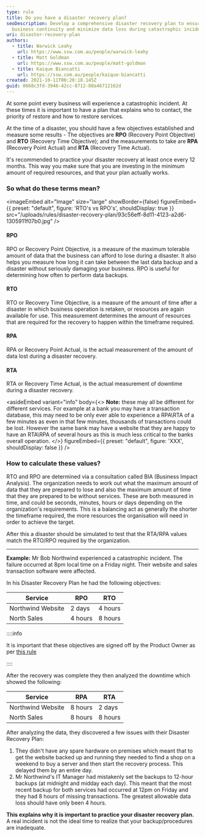 ```yaml
---
type: rule
title: Do you have a disaster recovery plan?
seoDescription: Develop a comprehensive disaster recovery plan to ensure
  business continuity and minimize data loss during catastrophic incidents.
uri: disaster-recovery-plan
authors:
  - title: Warwick Leahy
    url: https://www.ssw.com.au/people/warwick-leahy
  - title: Matt Goldman
    url: https://www.ssw.com.au/people/matt-goldman
  - title: Kaique Biancatti
    url: https://ssw.com.au/people/kaique-biancatti
created: 2021-10-11T00:20:18.145Z
guid: 0668c3fd-3946-42cc-8712-80a46712162d
---
```

At some point every business will experience a catastrophic incident. At these times it is important to have a plan that explains who to contact, the priority of restore and how to restore services.

At the time of a disaster, you should have a few objectives established and measure some results - The objectives are **RPO** (Recovery Point Objective) and **RTO** (Recovery Time Objective); and the measurements to take are **RPA** (Recovery Point Actual) and **RTA** (Recovery Time Actual).

It's recommended to practice your disaster recovery at least once every 12 months. This way you make sure that you are investing in the minimum amount of required resources, and that your plan actually works.
### So what do these terms mean?


<imageEmbed
  alt="Image"
  size="large"
  showBorder={false}
  figureEmbed={{
    preset: "default",
    figure: 'RTO\'s vs RPO\'s',
    shouldDisplay: true
  }}
  src="/uploads/rules/disaster-recovery-plan/93c56eff-8d11-4123-a2d6-1305911f07b0.jpg"
/>

#### RPO

RPO or Recovery Point Objective, is a measure of the maximum tolerable amount of data that the business can afford to lose during a disaster. It also helps you measure how long it can take between the last data backup and a disaster without seriously damaging your business. RPO is useful for determining how often to perform data backups.

#### RTO

RTO or Recovery Time Objective, is a measure of the amount of time after a disaster in which business operation is retaken, or resources are again available for use. This measurement determines the amount of resources that are required for the recovery to happen within the timeframe required.

#### RPA

RPA or Recovery Point Actual, is the actual measurement of the amount of data lost during a disaster recovery.

#### RTA

RTA or Recovery Time Actual, is the actual measurement of downtime during a disaster recovery.

<asideEmbed
  variant="info"
  body={<>
    **Note:** these may all be different for different services. For example at a bank you may have a transaction database, this may need to be only ever able to experience a RPA\RTA of a few minutes as even in that few minutes, thousands of transactions could be lost. However the same bank may have a website that they are happy to have an RTA\RPA of several hours as this is much less critical to the banks overall operation.
  </>}
  figureEmbed={{
    preset: "default",
    figure: 'XXX',
    shouldDisplay: false
  }}
/>

### How to calculate these values?

RTO and RPO are determined via a consultation called BIA (Business Impact Analysis). The organization needs to work out what the maximum amount of data that they are prepared to lose and also the maximum amount of time that they are prepared to be without services. These are both measured in time, and could be seconds, minutes, hours or days depending on the organization's requirements. This is a balancing act as generally the shorter the timeframe required, the more resources the organisation will need in order to achieve the target.

After this a disaster should be simulated to test that the RTA/RPA values match the RTO/RPO required by the organization.

- - -

**Example:** Mr Bob Northwind experienced a catastrophic incident. The failure occurred at 8pm local time on a Friday night. Their website and sales transaction software were affected.

In his Disaster Recovery Plan he had the following objectives:

| Service           | RPO     | RTO     |
| ----------------- | ------- | ------- |
| Northwind Website | 2 days  | 4 hours |
| North Sales       | 4 hours | 8 hours |

::::info

It is important that these objectives are signed off by the Product Owner as per [this rule](/do-you-ask-clients-to-initial-your-work)

::::

After the recovery was complete they then analyzed the downtime which showed the following:

| Service           | RPA     | RTA     |
| ----------------- | ------- | ------- |
| Northwind Website | 8 hours | 2 days  |
| North Sales       | 8 hours | 8 hours |

After analyzing the data, they discovered a few issues with their Disaster Recovery Plan:

1. They didn't have any spare hardware on premises which meant that to get the website backed up and running they needed to find a shop on a weekend to buy a server and then start the recovery process. This delayed them by an entire day.
2. Mr Northwind's IT Manager had mistakenly set the backups to 12-hour backups (at midnight and midday each day). This meant that the most recent backup for both services had occurred at 12pm on Friday and they had 8 hours of missing transactions. The greatest allowable data loss should have only been 4 hours.

**This explains why it is important to practice your disaster recovery plan.** A real incident is not the ideal time to realize that your backup/procedures are inadequate.